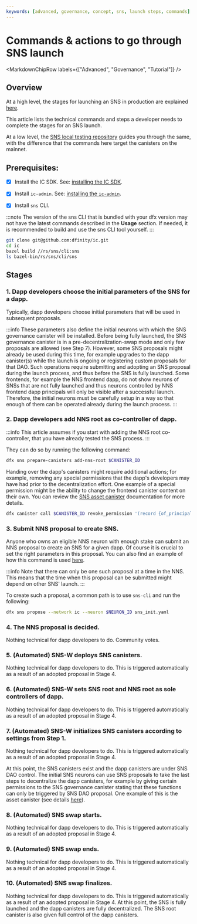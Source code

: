```yaml
---
keywords: [advanced, governance, concept, sns, launch steps, commands]
---
```



# Commands & actions to go through SNS launch

<MarkdownChipRow labels={["Advanced", "Governance", "Tutorial"]} />

## Overview

At a high level, the stages for launching an SNS in production are explained [here](../launching/launch-summary-1proposal.mdx).

This article lists the technical commands and steps a developer needs to complete the stages for an SNS launch.

At a low level, the [SNS local testing repository](../testing/testing-locally.mdx) guides you
through the same, with the difference that the commands here target the canisters on the mainnet.

## Prerequisites:

- [x] Install the IC SDK. See: [installing the IC SDK](/docs/current/developer-docs/getting-started/install).

- [x] Install `ic-admin`. See: [installing the `ic-admin`](/docs/current/developer-docs/developer-tools/cli-tools/ic-admin).

- [x] Install `sns` CLI.

:::note
The version of the sns CLI that is bundled with your dfx version may not have the latest commands described in the **Usage** section. If needed, it is recommended to build and use the sns CLI tool yourself.
:::

```bash
git clone git@github.com:dfinity/ic.git
cd ic
bazel build //rs/sns/cli:sns
ls bazel-bin/rs/sns/cli/sns
```

## Stages


### 1. Dapp developers choose the initial parameters of the SNS for a dapp.

Typically, dapp developers choose initial parameters that will be used in subsequent proposals.

:::info
These parameters also define the initial neurons with which the SNS governance canister will be installed. Before being fully launched, the SNS governance canister is in a pre-decentralization-swap mode and only few proposals are allowed (see Step 7). However, some SNS proposals might already be used during this time, for example upgrades to the dapp canister(s) while the launch is ongoing or registering custom proposals for that DAO. Such operations require submitting and adopting an SNS proposal during the launch process, and thus before the SNS is fully launched. Some frontends, for example the NNS frontend dapp, do not show neurons of SNSs that are not fully launched and thus neurons controlled by NNS frontend dapp principals will only be visible after a successful launch. Therefore, the initial neurons must be carefully setup in a way so that enough of them can be operated already during the launch process.
:::
### 2. Dapp developers add NNS root as co-controller of dapp.

:::info
This article assumes if you start with adding the NNS root co-controller, that you have already tested the SNS process.
:::

They can do so by running the following command:

```bash
dfx sns prepare-canisters add-nns-root $CANISTER_ID
```

Handing over the dapp's canisters might require additional actions; for example, removing any special permissions that the dapp's developers may have had prior to the decentralization effort.
One example of a special permission might be the ability to change the frontend canister content on their own. You can review the [SNS asset canister](/docs/current/developer-docs/integrations/sns/managing/sns-asset-canister) documentation for more details.

```bash
dfx canister call $CANISTER_ID revoke_permission '(record {of_principal = principal "<developer principal"; permission = variant { Commit;};})'
```

### 3. Submit NNS proposal to create SNS.

Anyone who owns an eligible NNS neuron with enough stake can submit an NNS proposal to create an SNS for a given dapp.
Of course it is crucial to set the right parameters in this proposal.
You can also find an example of how this command is used [here](https://github.com/dfinity/sns-testing/blob/main/propose_sns.sh).


:::info
Note that there can only be one such proposal at a time in the NNS. This means that the time when this proposal can be submitted might depend on other SNS' launch.
:::

To create such a proposal, a common path is to use `sns-cli` and run the following:

```bash
dfx sns propose --network ic --neuron $NEURON_ID sns_init.yaml
```

### 4. The NNS proposal is decided.

Nothing technical for dapp developers to do. Community votes.

### 5. (Automated) SNS-W deploys SNS canisters.

Nothing technical for dapp developers to do. This is triggered automatically as a result
of an adopted proposal in Stage 4.

### 6. (Automated) SNS-W sets SNS root and NNS root as sole controllers of dapp.

Nothing technical for dapp developers to do. This is triggered automatically as a result
of an adopted proposal in Stage 4.

### 7. (Automated) SNS-W initializes SNS canisters according to settings from Step 1.

Nothing technical for dapp developers to do. This is triggered automatically as a result
of an adopted proposal in Stage 4.

At this point, the SNS canisters exist and the dapp canisters are under SNS DAO control. The initial SNS neurons can use SNS proposals to take the last steps to decentralize the dapp canisters, for example by giving certain permissions to the SNS governance canister stating that these functions can only be triggered by SNS DAO proposal. One example of this is the asset canister (see details [here](../managing/sns-asset-canister.mdx)).

### 8. (Automated) SNS swap starts.

Nothing technical for dapp developers to do. This is triggered automatically as a result
of an adopted proposal in Stage 4.

### 9. (Automated) SNS swap ends.

Nothing technical for dapp developers to do. This is triggered automatically as a result
of an adopted proposal in Stage 4.

### 10. (Automated) SNS swap finalizes.

Nothing technical for dapp developers to do. This is triggered automatically as a result
of an adopted proposal in Stage 4. At this point, the SNS is fully launched and the dapp canisters are fully decentralized. The SNS root canister is also given full control of the dapp canisters.
